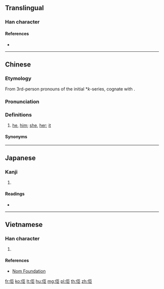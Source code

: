 ==Translingual==

===Han character===
{{Han char|rn=9|rad=人|as=05|sn=7|four=21217|canj=OSS|ids=⿰亻巨}}

====References====
* {{Han ref|kx=0100.021|dkj=00538|hdz=10120.050|uh=4F62|ud=20322|bh=CA5C|bd=51804}}

----

==Chinese==
{{zh-forms|alt=渠,𠍲,伊-S. Sixian Hakka:yì}}
===Etymology===
From {{etyl|och|yue}} 3rd-person pronouns of the initial *''k''-series, cognate with {{och-l|其}}.

===Pronunciation===
{{zh-pron
|m=qú
|c=keoi5,heoi5
|c_note=heoi5 - nonstandard, possibly used predominantly by females
|c-t=kui1
|g=qie2
|h=pfs=kì/s:yì;gd=gi2
|cat=pron
}}

===Definitions===
{{zh-hanzi}}

# {{lb|zh|Cantonese|Hakka|Gan|vernacular}} [[he]], [[him]]; [[she]], [[her]]; [[it]] {{gloss|third person singular pronoun}}
#: {{zh-x|佢 個 鼻 好 大。|'''His''' nose is very big.|C-GZ}}

====Synonyms====
{{zh-dial|他}}

----

==Japanese==

===Kanji===
{{ja-kanji|grade=|rs=人05}}

# {{defn|lang=ja|sort=人05}}

====Readings====
* {{ja-readings|on=[[きょ]] (kyo)|kun=[[かれ]] (kare)}}

----

==Vietnamese==

===Han character===
{{vi-hantu|[[cừ]]|rs=人05}}

# {{defn|vi}}

====References====
* [http://nomfoundation.org/common/nom_details.php?codepoint=4f62 Nom Foundation]

[[fr:佢]]
[[ko:佢]]
[[lt:佢]]
[[hu:佢]]
[[mg:佢]]
[[pl:佢]]
[[th:佢]]
[[zh:佢]]